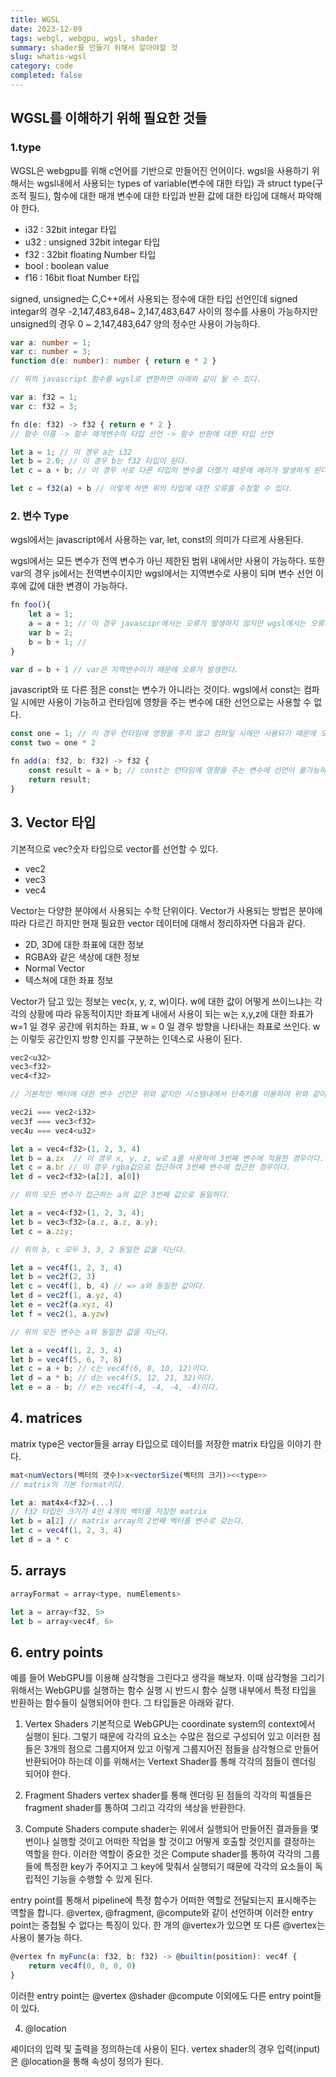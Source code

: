 ```yaml
---
title: WGSL
date: 2023-12-09
tags: webgl, webgpu, wgsl, shader
summary: shader를 만들기 위해서 알아야할 것
slug: whatis-wgsl
category: code
completed: false
---
```


## WGSL를 이해하기 위해 필요한 것들

### 1.type

WGSL은 webgpu를 위해 c언어를 기반으로 만들어진 언어이다. wgsl을 사용하기 위해서는 wgsl내에서 사용되는 types of variable(변수에 대한 타입) 과 struct type(구조적 필드), 함수에 대한 매개 변수에 대한 타입과 반환 값에 대한 타입에 대해서 파악해야 한다.

- i32 : 32bit integar 타입
- u32 : unsigned 32bit integar 타입
- f32 : 32bit floating Number 타입
- bool : boolean value
- f16 : 16bit float Number 타입

signed, unsigned는 C,C++에서 사용되는 정수에 대한 타입 선언인데 signed integar의 경우 -2,147,483,648~ 2,147,483,647 사이의 정수를 사용이 가능하지만 unsigned의 경우 0 ~ 2,147,483,647 양의 정수만 사용이 가능하다.

```Typescript
var a: number = 1;
var c: number = 3;
function d(e: number): number { return e * 2 }

// 위의 javascript 함수를 wgsl로 변환하면 아래와 같이 될 수 있다.

var a: f32 = 1;
var c: f32 = 3;

fn d(e: f32) -> f32 { return e * 2 }
// 함수 이름 -> 함수 매개변수의 타입 선언 -> 함수 반환에 대한 타입 선언

let a = 1; // 이 경우 a는 i32
let b = 2.0; // 이 경우 b는 f32 타입이 된다.
let c = a + b; // 이 경우 서로 다른 타입의 변수를 더했기 때문에 에러가 발생하게 된다.

let c = f32(a) + b // 이렇게 하면 위의 타입에 대한 오류를 수정할 수 있다.
```

### 2. 변수 Type

wgsl에서는 javascript에서 사용하는 var, let, const의 의미가 다르게 사용된다.

wgsl에서는 모든 변수가 전역 변수가 아닌 제한된 범위 내에서만 사용이 가능하다. 또한 var의 경우 js에서는 전역변수이지만 wgsl에서는 지역변수로 사용이 되며 변수 선언 이후에 값에 대한 변경이 가능하다.

```javascript
fn foo(){
	let a = 1;
	a = a + 1; // 이 경우 javascipr에서는 오류가 발생하지 않지만 wgsl에서는 오류가 발생한다.
	var b = 2;
	b = b + 1; //
}

var d = b + 1 // var은 지역변수이기 때문에 오류가 발생한다.
```

javascript와 또 다른 점은 const는 변수가 아니라는 것이다. wgsl에서 const는 컴파일 시에만 사용이 가능하고 런타임에 영향을 주는 변수에 대한 선언으로는 사용할 수 없다.

```javascript
const one = 1; // 이 경우 런타임에 영향을 주지 않고 컴파일 시에만 사용되기 때문에 오류가 발생하지 않는다.
const two = one * 2

fn add(a: f32, b: f32) -> f32 {
	const result = a + b; // const는 런타임에 영향을 주는 변수에 선언이 불가능하기 때문에 오류가 발생한다.
	return result;
}
```

## 3. Vector 타입

기본적으로 vec?숫자 타입으로 vector를 선언할 수 있다.

- vec2
- vec3
- vec4

Vector는 다양한 분야에서 사용되는 수학 단위이다. Vector가 사용되는 방법은 분야에 따라 다르긴 하지만 현재 필요한 vector 데이터에 대해서 정리하자면 다음과 같다.

- 2D, 3D에 대한 좌표에 대한 정보
- RGBA와 같은 색상에 대한 정보
- Normal Vector
- 텍스쳐에 대한 좌표 정보

Vector가 담고 있는 정보는 vec(x, y, z, w)이다. w에 대한 값이 어떻게 쓰이느냐는 각각의 상황에 따라 유동적이지만 좌표계 내에서 사용이 되는 w는 x,y,z에 대한 좌표가 w=1 일 경우 공간에 위치하는 좌표, w = 0 일 경우 방향을 나타내는 좌표로 쓰인다. w는 이렇듯 공간인지 방향 인지를 구분하는 인덱스로 사용이 된다.

```javascript
vec2<u32>
vec3<f32>
vec4<f32>

// 기본적인 벡터에 대한 변수 선언은 위와 같지만 시스템내에서 단축키를 이용하여 위와 같이 vector 선언이 가능하다.

vec2i === vec2<i32>
vec3f === vec3<f32>
vec4u === vec4<u32>

let a = vec4<f32>(1, 2, 3, 4)
let b = a.zx  // 이 경우 x, y, z, w로 a를 사용하여 3번째 변수에 적용한 경우이다.
let c = a.br // 이 경우 rgba값으로 접근하여 3번째 변수에 접근한 경우이다.
let d = vec2<f32>(a[2], a[0])

// 위의 모든 변수가 접근하는 a의 값은 3번째 값으로 동일하다.

let a = vec4<f32>(1, 2, 3, 4);
let b = vec3<f32>(a.z, a.z, a.y);
let c = a.zzy;

// 위의 b, c 모두 3, 3, 2 동일한 값을 지닌다.

let a = vec4f(1, 2, 3, 4)
let b = vec2f(2, 3)
let c = vec4f(1, b, 4) // => a와 동일한 값이다.
let d = vec2f(1, a.yz, 4)
let e = vec2f(a.xyz, 4)
let f = vec2(1, a.yzw)

// 위의 모든 변수는 a와 동일한 값을 지닌다.

let a = vec4f(1, 2, 3, 4)
let b = vec4f(5, 6, 7, 8)
let c = a + b; // c는 vec4f(6, 8, 10, 12)이다.
let d = a * b; // d는 vec4f(5, 12, 21, 32)이다.
let e = a - b; // e는 vec4f(-4, -4, -4, -4)이다.
```

## 4. matrices

matrix type은 vector들을 array 타입으로 데이터를 저장한 matrix 타입을 이야기 한다.

```javascript
mat<numVectors(벡터의 갯수)>x<vectorSize(벡터의 크기)><<type>>
// matrix의 기본 format이다.

let a: mat4x4<f32>(...)
// f32 타입인 크기가 4인 4개의 벡터를 저장한 matrix
let b = a[2] // matrix array의 2번째 벡터를 변수로 갖는다.
let c = vec4f(1, 2, 3, 4)
let d = a * c
```

## 5. arrays

```javascript
arrayFormat = array<type, numElements>

let a = array<f32, 5>
let b = array<vec4f, 6>
```

## 6. entry points

예를 들어 WebGPU를 이용해 삼각형을 그린다고 생각을 해보자. 이때 삼각형을 그리기 위해서는 WebGPU를 실행하는 함수 실행 시 반드시 함수 실행 내부에서 특정 타입을 반환하는 함수들이 실행되어야 한다. 그 타입들은 아래와 같다.

1. Vertex Shaders
   기본적으로 WebGPU는 coordinate system의 context에서 실행이 된다. 그렇기 때문에 각각의 요소는 수많은 점으로 구성되어 있고 이러한 점들은 3개의 점으로 그룹지어져 있고 이렇게 그룹지어진 점들을 삼각형으로 만들어 반환되어야 하는데 이를 위해서는 Vertext Shader를 통해 각각의 점들이 렌더링 되어야 한다.

2. Fragment Shaders
   vertex shader를 통해 렌더링 된 점들의 각각의 픽셀들은 fragment shader를 통하여 그리고 각각의 색상을 반환한다.

3. Compute Shaders
   compute shader는 위에서 실행되어 만들어진 결과들을 몇 번이나 실행할 것이고 어떠한 작업을 할 것이고 어떻게 호출할 것인지를 결정하는 역할을 한다. 이러한 역할이 중요한 것은 Compute shader를 통하여 각각의 그룹들에 특정한 key가 주어지고 그 key에 맞춰서 실행되기 때문에 각각의 요소들이 독립적인 기능을 수행할 수 있게 된다.

entry point를 통해서 pipeline에 특정 함수가 어떠한 역할로 전달되는지 표시해주는 역할을 합니다. @vertex, @fragment, @compute와 같이 선언하며 이러한 entry point는 중첩될 수 없다는 특징이 있다. 한 개의 @vertex가 있으면 또 다른 @vertex는 사용이 불가능 하다.

```javascript
@vertex fn myFunc(a: f32, b: f32) -> @builtin(position): vec4f {
	return vec4f(0, 0, 0, 0)
}
```

이러한 entry point는 @vertex @shader @compute 이외에도 다른 entry point들이 있다.

4. @location

셰이더의 입력 및 출력을 정의하는데 사용이 된다. vertex shader의 경우 입력(input)은 @location을 통해 속성이 정의가 된다.
